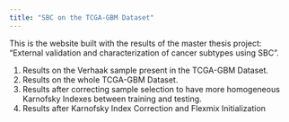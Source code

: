 ```yaml
---
title: "SBC on the TCGA-GBM Dataset"
---
```


This is the website built with the results of the master thesis project: "External validation and characterization of cancer subtypes using SBC ".


1. Results on the Verhaak sample present in the TCGA-GBM Dataset.
2. Results on the whole TCGA-GBM Dataset.
3. Results after correcting sample selection to have more homogeneous Karnofsky Indexes between training and testing.
4. Results after Karnofsky Index Correction and Flexmix Initialization
